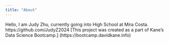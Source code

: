 ```yaml
---
title: "About"
---
```


Hello, I am Judy Zhu, currently going into High School at Mira Costa.
https://github.com/JudyZ2024
[This project was created as a part of Kane's Data Science Bootcamp.] (https://bootcamp.davidkane.info)
